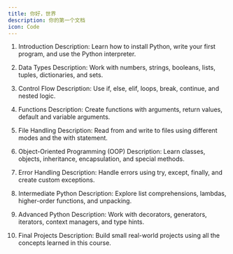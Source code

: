 ```yaml
---
title: 你好，世界
description: 你的第一个文档
icon: Code 
---
```


1. Introduction
Description:
Learn how to install Python, write your first program, and use the Python interpreter.

2. Data Types
Description:
Work with numbers, strings, booleans, lists, tuples, dictionaries, and sets.

3. Control Flow
Description:
Use if, else, elif, loops, break, continue, and nested logic.

4. Functions
Description:
Create functions with arguments, return values, default and variable arguments.

5. File Handling
Description:
Read from and write to files using different modes and the with statement.

6. Object-Oriented Programming (OOP)
Description:
Learn classes, objects, inheritance, encapsulation, and special methods.

7. Error Handling
Description:
Handle errors using try, except, finally, and create custom exceptions.

8. Intermediate Python
Description:
Explore list comprehensions, lambdas, higher-order functions, and unpacking.

9. Advanced Python
Description:
Work with decorators, generators, iterators, context managers, and type hints.

10. Final Projects
Description:
Build small real-world projects using all the concepts learned in this course.
